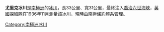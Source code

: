 {{unreferenced|time=2018-10-13T02:52:18+00:00}}
{{coord|69|44|S|68|45|W|source:GNIS|display=title}}

'''尤里克冰川'''是[[南極洲|南極洲]]的[[冰川|冰川]]，長33公里、寬31公里，最終注入[[喬治六世海峽|喬治六世海峽]]，[[英國|英國]]探險隊在1936年11月測量該冰川，現時由[[南極條約體系|南極條約體系]]管理。

{{Antarctica-geo-stub}}
[[Category:南極洲冰川|Category:南極洲冰川]]
